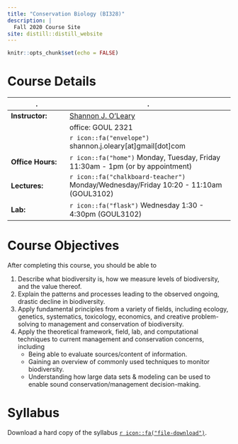 ```yaml
---
title: "Conservation Biology (BI328)"
description: |
  Fall 2020 Course Site
site: distill::distill_website
---
```


```r

knitr::opts_chunk$set(echo = FALSE)

```

# Course Details

::: l-body
|.                 |.                                                |
|-----------------|------------------------------------------------|
| **Instructor:**   | [Shannon J. O'Leary](https://olab.netlify.app/)|
|                   | office: GOUL 2321                              |
|                   | `r icon::fa("envelope")` shannon.j.oleary[at]gmail[dot]com |
| **Office Hours:** | `r icon::fa("home")` Monday, Tuesday, Friday 11:30am - 1pm (or by appointment)  |
| **Lectures:** | `r icon::fa("chalkboard-teacher")` Monday/Wednesday/Friday 10:20 - 11:10am (GOUL3102) |
| **Lab:** | `r icon::fa("flask")` Wednesday 1:30 - 4:30pm (GOUL3102) |
:::

# Course Objectives

After completing this course, you should be able to

1.	Describe what biodiversity is, how we measure levels of biodiversity, and the value thereof.
2.	Explain the patterns and processes leading to the observed ongoing, drastic decline in biodiversity. 
3.	Apply fundamental principles from a variety of fields, including ecology, genetics, systematics, toxicology, economics, and creative problem-solving to management and conservation of biodiversity.
4.  Apply the theoretical framework, field, lab, and computational techniques to current management and conservation concerns, including
    + Being able to evaluate sources/content of information.
    + Gaining an overview of commonly used techniques to monitor biodiversity.
    + Understanding how large data sets & modeling can be used to enable sound conservation/management decision-making.

# Syllabus

Download a hard copy of the syllabus [`r icon::fa("file-download")`](/files/BI328_Syllabus_F2020.pdf).
